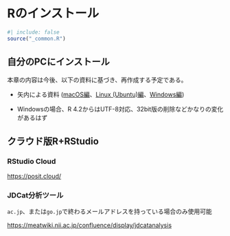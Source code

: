 # Rのインストール {#sec-installation}

```r
#| include: false
source("_common.R")
```

## 自分のPCにインストール

本章の内容は今後、以下の資料に基づき、再作成する予定である。

* 矢内による資料 ([macOS編](https://yukiyanai.github.io/jp/resources/docs/install-R_macOS.pdf)、[Linux (Ubuntu)編](https://yukiyanai.github.io/jp/resources/docs/install-R_ubuntu.pdf)、[Windows編](https://yukiyanai.github.io/jp/resources/docs/install-R_windows.pdf))

* Windowsの場合、R 4.2からはUTF-8対応、32bit版の削除などかなりの変化があるはず

## クラウド版R+RStudio

### RStudio Cloud

<https://posit.cloud/>

### JDCat分析ツール

`ac.jp`、または`go.jp`で終わるメールアドレスを持っている場合のみ使用可能

<https://meatwiki.nii.ac.jp/confluence/display/jdcatanalysis>